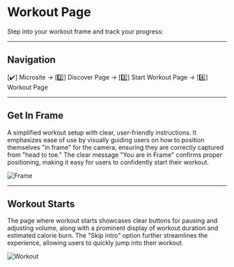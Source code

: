 # Workout Page

Step into your workout frame and track your progress:

---

## Navigation

<span className="boldText">[✔️] Microsite → [2️⃣] Discover Page → [3️⃣] Start Workout Page → [4️⃣] Workout Page</span>

---

## Get In Frame 

A simplified workout setup with clear, user-friendly instructions. It emphasizes ease of use by visually guiding users on how to position themselves "in frame" for the camera, ensuring they are correctly captured from "head to toe." The clear message "You are in Frame" confirms proper positioning, making it easy for users to confidently start their workout.

![Frame](/img/Workoutpage1.png)

---

## Workout Starts

The page where workout starts showcases clear buttons for pausing and adjusting volume, along with a prominent display of workout duration and estimated calorie burn. The "Skip intro" option further streamlines the experience, allowing users to quickly jump into their workout.

![Workout](/img/Workoutpage2.png)